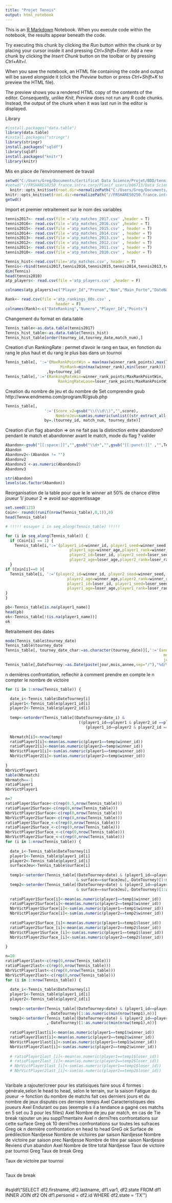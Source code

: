 ```yaml
---
title: "Projet Tennis"
output: html_notebook
---
```


This is an [R Markdown](http://rmarkdown.rstudio.com) Notebook. When you execute code within the notebook, the results appear beneath the code. 

Try executing this chunk by clicking the *Run* button within the chunk or by placing your cursor inside it and pressing *Ctrl+Shift+Enter*. 
Add a new chunk by clicking the *Insert Chunk* button on the toolbar or by pressing *Ctrl+Alt+I*.

When you save the notebook, an HTML file containing the code and output will be saved alongside it (click the *Preview* button or press *Ctrl+Shift+K* to preview the HTML file).

The preview shows you a rendered HTML copy of the contents of the editor. Consequently, unlike *Knit*, *Preview* does not run any R code chunks. Instead, the output of the chunk when it was last run in the editor is displayed.

Library 
```r
#install.packages("data.table")
library(data.table)
#install.packages("stringr")
library(stringr)
install.packages("sqldf")
library(sqldf)
install.packages("knitr")
library(knitr)
```

Mis en place de l'environnement de travail
```r
setwd("C:/Users/Greg/Documents/Certificat Data Science/Projet/BDD/tennis_atp-master")
#setwd("//FRSHARES0250.france.intra.corp/Planif_users/b06713/Data Science ENSAE/Certificat Data Science/tennis_atp-master")
  knitr::opts_knit$set(root.dir=normalizePath("C:/Users/Greg/Documents/Certificat Data Science/Projet/BDD/tennis_atp-master"))
knitr::opts_knit$set(root.dir=normalizePath("//FRSHARES0250.france.intra.corp/Planif_users/b06713/Data Science ENSAE/Certificat Data Science/tennis_atp-master"))
getwd()

```

Import et premier retraitement sur le nom des variables
```r
tennis2017<- read.csv(file ='atp_matches_2017.csv' ,header = T)
tennis2016<- read.csv(file ='atp_matches_2016.csv' ,header = T)
tennis2015<- read.csv(file ='atp_matches_2015.csv' , header = T)
tennis2014<- read.csv(file ='atp_matches_2014.csv' , header = T)
tennis2013<- read.csv(file ='atp_matches_2013.csv' , header = T)
tennis2012<- read.csv(file ='atp_matches_2012.csv' , header = T)
tennis2011<- read.csv(file ='atp_matches_2011.csv' , header = T)
tennis2010<- read.csv(file ='atp_matches_2010.csv' , header = T)

Tennis_hist<-read.csv(file='atp_matches.csv', header = T)
Tennis<-rbind(tennis2017,tennis2016,tennis2015,tennis2014,tennis2013,tennis2012)
dim(Tennis)
head(tennis2010)
atp_players<- read.csv(file ='atp_players.csv' ,header = F)

colnames(atp_players)=c("Player_Id","Prenom","Nom","Main_Forte","DateNaissance","Nationalite")

Rank<- read.csv(file ='atp_rankings_00s.csv' ,
                      header = F)
colnames(Rank)<-c("DateRanking","Numero","Player_Id","Points")
```

Changement du format en data.table
```r
Tennis_table<-as.data.table(tennis2017)
Tennis_hist_table<-as.data.table(Tennis_hist)
Tennis_hist_table[order(tourney_id,tourney_date,match_num),]
```

Creation d'un RankingRate : permet d'avoir le rang en taux, en fonction du rang 
le plus haut et du rang le plus bas dans un tournoi

```r
Tennis_table[, ':='(MaxRankPointWin = max(max(winner_rank_points),max(loser_rank_points)),
                        MinRank=min(max(winner_rank),min(loser_rank)))
                  ,by=tourney_id]
Tennis_table[,':='(RankingRateWin=winner_rank_points/MaxRankPointWin,
                       RankingRateLose=loser_rank_points/MaxRankPointWin)]
```

Creation du nombre de jeu et du nombre de Set
comprendre gsub http://www.endmemo.com/program/R/gsub.php 
```r
Tennis_table[,
                 ':='(Score_v2=gsub("\\(\\d\\)","",score),
                      NombreJeu=sum(as.numeric(unlist((str_extract_all(score, "[0-9]+")))))),
                 by=.(tourney_id, match_num, tourney_date)]
```

Creation d'un flag abandon => on ne fait pas la distinction entre abandonn? pendant le match 
et abandonner avant le match, mode du flag ? valider
```r
Abandon<-gsub("[[:space:]]","",gsub("\\d+","",gsub("[[:punct:]]" ,"",Tennis_table$Score_v2)))
Abandon
Abandonv2<-(Abandon != "")
Abandonv2
Abandonv3 <-as.numeric(Abandonv2)
Abandonv3

str(Abandon)
levels(as.factor(Abandon))
```

Reorganisation de la table pour que le le winner ait 50% de chance d'être joueur 1/ joueur 2 => avoid sur-apprentissage
```r
set.seed(123)
Coin<- round((runif(nrow(Tennis_table),0,1)),0)
head(Tennis_table)

# !!!!! essayer i in seq_along(Tennis_table) !!!!!

for (i in seq_along(Tennis_table)) {
  if (Coin[i] == 1) {
    Tennis_table[i,':='(player1_id=winner_id, player1_seed=winner_seed, player1_entry= winner_entry,player1_name=winner_name,player1_hand=winner_hand,player1_ht=winner_ht,player1_ioc=winner_ioc,
                            player1_age=winner_age,player1_rank=winner_rank,player1_rank_points=winner_rank_points,
                            player2_id=loser_id, player2_seed=loser_seed, player2_entry= loser_entry,player2_name=loser_name,player2_hand=loser_hand,player2_ht=loser_ht,player2_ioc=loser_ioc,
                            player2_age=loser_age,player2_rank=loser_rank,player2_rank_points=loser_rank_points),]
  }
if (Coin[i]==0 ){
  Tennis_table[i, ':='(player2_id=winner_id, player2_seed=winner_seed, player2_entry= winner_entry, player2_name=winner_name,player2_hand=winner_hand,player2_ht=winner_ht,player2_ioc=winner_ioc,
                           player2_age=winner_age,player2_rank=winner_rank,player2_rank_points=winner_rank_points,
                           player1_id=loser_id, player1_seed=loser_seed, player1_entry= loser_entry, player1_name=loser_name,player1_hand=loser_hand,player1_ht=loser_ht,player1_ioc=loser_ioc,
                           player1_age=loser_age,player1_rank=loser_rank,player1_rank_points=loser_rank_points),]
}
}

pb<-Tennis_table[is.na(player1_name)]
head(pb)
ok<-Tennis_table[!(is.na(player1_name))]
ok
```

Retraitement des dates
```r

mode(Tennis_table$tourney_date)
Tennis_table$tourney_date
Tennis_table[, tourney_date_char:=as.character(tourney_date)][,':='(annee=substr(tourney_date_char,1,4),
                                                                     mois=substr(tourney_date_char,5,6),
                                                                     jour=substr(tourney_date_char,7,nchar(tourney_date_char)))][,]
Tennis_table[,DateTourney:=as.Date(paste(jour,mois,annee,sep="/"),"%d/%m/%Y")]
```

n dernières confrontation, reflechir à comment prendre en compte le n compter le nombre de victoire 

```r
for (i in 1:nrow(Tennis_table)) {

  date_i<-Tennis_table$DateTourney[i]
  player1<-Tennis_table$player1_id[i]
  player2<-Tennis_table$player2_id[i]
  
  temp<-setorder(Tennis_table[(DateTourney<date_i) & 
                                ((player1_id==player1 & player2_id ==player2) |
                                   (player1_id==player2 & player2_id == player1))] ,-DateTourney)[1:as.numeric(min(n,nrow(temp)))]
  
  Nbrmatch[i]<-nrow(temp)
  ratioPlayer1[i]<-mean(as.numeric(player1==temp$winner_id))
  ratioPlayer2[i]<-mean(as.numeric(player2==temp$winner_id))
  NbrVictPlayer1[i]<-sum(as.numeric(player1==temp$winner_id))
  NbrVictPlayer2[i]<-sum(as.numeric(player2==temp$winner_id)) 
  
}
NbrVictPlayer1
table(Nbrmatch)
Nbrmatch==-1
ratioPlayer1
NbrVictPlayer1

```


```r
n=7
ratioPlayer1Surface<-c(rep(0.5,nrow(Tennis_table)))
ratioPlayer2Surface<-c(rep(0,nrow(Tennis_table)))
NbrVictPlayer1Surface<-c(rep(0,nrow(Tennis_table)))
NbrVictPlayer2Surface<-c(rep(0,nrow(Tennis_table)))
ratioPlayer1Surface_<-c(rep(0,nrow(Tennis_table)))
ratioPlayer2Surface_<-c(rep(0,nrow(Tennis_table)))
NbrVictPlayer1Surface_<-c(rep(0,nrow(Tennis_table)))
NbrVictPlayer2Surface_<-c(rep(0,nrow(Tennis_table)))
for (i in 1:nrow(Tennis_table)) {
  
  date_i<-Tennis_table$DateTourney[i]
  player1<-Tennis_table$player1_id[i]
  player2<-Tennis_table$player2_id[i]
  surfaceJeu<-Tennis_table$surface[i]
  
  temp1<-setorder(Tennis_table[(DateTourney<date) & (player1_id==player1  | player2_id==player1)
                               & surface==surfaceJeu],-DateTourney)[1:min(n,nrow(temp1))]
  temp2<-setorder(Tennis_table[(DateTourney<date) & (player2_id==player2 | player1_id==player2)
                               & surface==surfaceJeu],-DateTourney)[1:as.numeric(min(n,nrow(temp2)))]
  
  ratioPlayer1Surface[i]<-mean(as.numeric(player1==temp1$winner_id))
  ratioPlayer2Surface[i]<-mean(as.numeric(player2==temp2$winner_id))
  NbrVictPlayer1Surface[i]<-sum(as.numeric(player1==temp1$winner_id))
  NbrVictPlayer2Surface[i]<-sum(as.numeric(player2==temp2$winner_id)) 
  
  ratioPlayer1Surface_[i]<-mean(as.numeric(player1==temp1$loser_id))
  ratioPlayer2Surface_[i]<-mean(as.numeric(player2==temp2$loser_id))
  NbrVictPlayer1Surface_[i]<-sum(as.numeric(player1==temp1$loser_id))
  NbrVictPlayer2Surface_[i]<-sum(as.numeric(player2==temp2$loser_id)) 
  
}

```

```r

n=10
ratioPlayer1last<-c(rep(0,nrow(Tennis_table)))
ratioPlayer2last<-c(rep(0,nrow(Tennis_table)))
NbrVictPlayer1last<-c(rep(0,nrow(Tennis_table)))
NbrVictPlayer2last<-c(rep(0,nrow(Tennis_table)))
for (i in 1:nrow(Tennis_table)) {
  
  date_i<-Tennis_table$DateTourney[i]
  player1<-Tennis_table$player1_id[i]
  player2<-Tennis_table$player2_id[i]
  
  temp1<-setorder(Tennis_table[(DateTourney<date) & (player1_id==player1 | player2_id==player1)]
                  ,-DateTourney)[1:as.numeric(min(nrow(temp1),n))]
  temp2<-setorder(Tennis_table[(DateTourney<date) & (player2_id==player2 | player1_id==player2)]
                  ,-DateTourney)[1:as.numeric(min(nrow(temp1),n))]
  
  ratioPlayer1last[i]<-mean(as.numeric(player1==temp1$winner_id))
  ratioPlayer2last[i]<-mean(as.numeric(player2==temp2$winner_id))
  NbrVictPlayer1last[i]<-sum(as.numeric(player1==temp1$winner_id))
  NbrVictPlayer2last[i]<-sum(as.numeric(player2==temp2$winner_id)) 
  
  # ratioPlayer1last_[i]<-mean(as.numeric(player1==temp1$loser_id))
  # ratioPlayer2last_[i]<-mean(as.numeric(player2==temp2$loser_id))
  # NbrVictPlayer1last_[i]<-sum(as.numeric(player1==temp1$loser_id))
  # NbrVictPlayer2last_[i]<-sum(as.numeric(player2==temp2$loser_id)) 
  

```


Varibale a rajouter/creer pour les statisiques faire sous 4 formes : générale,selon le head to head, selon le terrain, sur la saison
Fatigue du joueur -> fonction du nombre de matchs fait ces derniers jours et du nombre de jeux disputés ces derniers temps  Axel
Caracteristiques des joueurs Axel
Endurant ou pas (exemple s il a tendance a gagné ces matchs en 5 set ou 3 pour les filles) Axel
Nombre de jeu par match, en cas de Tie break rajouter un jeu suppl?mentaire Axel
n derni?res confrontations sur cette surface Greg ok
10 derni?res confrontations sur toutes les sufraces Greg ok
n dernière confrontation en head to head GreG ok
Surface de prédilection Nardjesse
Nombre de victoires par saison Nardjesse
Nombre de victoire par saison prec Nardjesse
Nombre de titre par saison Nardjesse
Reviens d'un abandon Axel
Nombre de titre total Nardjesse
Taux de victoire par tournoi Greg
Taux de break Greg

Taux de victoire par tournoi
```r

```

Taux de break
```r

```



#sqldf("SELECT df2.firstname, df2.lastname, df1.var1, df2.state FROM df1 INNER JOIN df2 ON df1.personid = df2.id WHERE df2.state = 'TX'")
